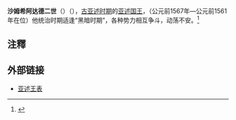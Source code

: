 {{Infobox Monarch 
| name = 沙姆希阿达德二世
| title = [[亚述君主列表|亚述国王]] 
| image = 
| caption = 
| reign = 公元前1567年－公元前1561年
| predecessor =[[伊里舒姆三世|伊里舒姆三世]]
| successor =[[伊什梅-达甘二世|伊什梅-达甘二世]]
| father =
| mother = 
| date of birth   = 
| place of birth  =
| date of death   =公元前1561年  
| place of death  =
|}}
'''沙姆希阿达德二世'''（{{lang-en|Shamshi-Adad II}}）（{{bd|？||前1561年|}}），[[古亚述时期|古亚述时期]]的[[亚述君主列表|亚述国王]]，（公元前1567年—公元前1561年在位）他统治时期适逢“黑暗时期”，各种势力相互争斗，动荡不安。<ref>{{Cite web |url=http://www.aina.org/aol/kinglist |title=存档副本 |accessdate=2012-07-10 |archive-date=2012-07-22 |archive-url=https://web.archive.org/web/20120722194906/http://www.aina.org/aol/kinglist |dead-url=no }}</ref>

{{start box}}
{{succession box|title=[[亚述君主列表|亚述国王]]|before=[[伊里舒姆三世|伊里舒姆三世]]|after=[[伊什梅-达甘二世|伊什梅-达甘二世]]|years=前1567年－前1561年}}
{{end box}} 

== 注釋 ==
{{reflist}}

==外部链接==
*[http://www.aina.org/aol/kinglist 亚述王表] {{Wayback|url=http://www.aina.org/aol/kinglist |date=20120722194906 }}

{{亚述国王}}

{{君王小作品}}